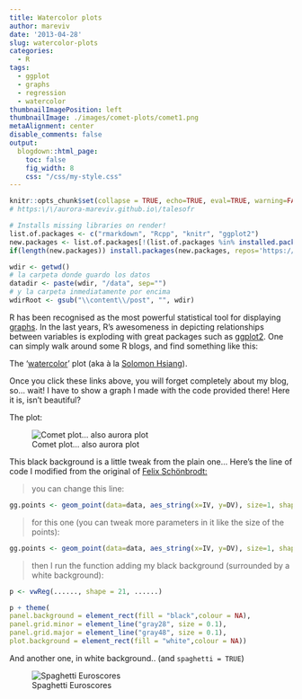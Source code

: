 ```yaml
---
title: Watercolor plots
author: mareviv
date: '2013-04-28'
slug: watercolor-plots
categories:
  - R
tags:
  - ggplot
  - graphs
  - regression
  - watercolor
thumbnailImagePosition: left
thumbnailImage: ./images/comet-plots/comet1.png
metaAlignment: center
disable_comments: false
output:
  blogdown::html_page:
    toc: false
    fig_width: 8
    css: "/css/my-style.css"
---
```


```r
knitr::opts_chunk$set(collapse = TRUE, echo=TRUE, eval=TRUE, warning=FALSE, message=FALSE, comment="  ")
# https:\/\/aurora-mareviv.github.io\/talesofr
```

```r
# Installs missing libraries on render!
list.of.packages <- c("rmarkdown", "Rcpp", "knitr", "ggplot2")
new.packages <- list.of.packages[!(list.of.packages %in% installed.packages()[,"Package"])]
if(length(new.packages)) install.packages(new.packages, repos='https://cran.rstudio.com/')
```

```r
wdir <- getwd() 
# la carpeta donde guardo los datos
datadir <- paste(wdir, "/data", sep="")
# y la carpeta inmediatamente por encima
wdirRoot <- gsub("\\content\\/post", "", wdir) 
```


R has been recognised as the most powerful statistical tool for displaying <a title="pinterest" href="http://pinterest.com/zief0002/ggplot2/" target="_blank" rel="noopener">graphs</a>. In the last years, R's awesomeness in depicting relationships between variables is exploding with great packages such as <a title="ggplot" href="http://ggplot2.org/" target="_blank" rel="noopener">ggplot2</a>. One can simply walk around some R blogs, and find something like this:

The '<a title="wat" href="http://www.nicebread.de/visually-weighted-watercolor-plots-new-variants-please-vote/" target="_blank" rel="noopener">watercolor</a>' plot (aka à la <a title="solomon hsiang" href="http://www.fight-entropy.com/2012/08/watercolor-regression.html" target="_blank" rel="noopener">Solomon Hsiang</a>).

Once you click these links above, you will forget completely about my blog, so... wait! I have to show a graph I made with the code provided there! Here it is, isn't beautiful?

The plot:  

![Comet plot... also aurora plot](/images/comet-plots/comet1.png)

This black background is a little tweak from the plain one... Here's the line of code I modified from the original of <a title="water2" href="http://www.nicebread.de/visually-weighted-watercolor-plots-new-variants-please-vote/" target="_blank" rel="noopener">Felix Schönbrodt:</a>

> you can change this line:

```r
gg.points <- geom_point(data=data, aes_string(x=IV, y=DV), size=1, shape=shape, fill="white", color="black")
```

> for this one (you can tweak more parameters in it like the size of the points):

```r
gg.points <- geom_point(data=data, aes_string(x=IV, y=DV), size=1, shape=shape, fill="white", color="white")
```


> then I run the function adding my black background (surrounded by a white background):

```r
p <- vwReg(......, shape = 21, ......)

p + theme(
panel.background = element_rect(fill = "black",colour = NA),
panel.grid.minor = element_line("gray28", size = 0.1),
panel.grid.major = element_line("gray48", size = 0.1),
plot.background = element_rect(fill = "white",colour = NA))
```


And another one, in white background.. (and `spaghetti = TRUE`)

![Spaghetti Euroscores](/images/comet-plots/spaghetti_scores.png)

